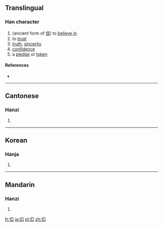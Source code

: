 ==Translingual==

===Han character===
{{Han char|rn=9|rad=人|as=03|sn=5|four=|canj=人口 (OR)|ids=⿰[[亻]][[口]]}}

# (ancient form of [[信]]) to [[believe in]]
# to [[trust]]
# [[truth]], [[sincerity]]
# [[confidence]]
# a [[pledge]] or [[token]]

====References====
* {{Han ref|kx=0092.080|hdz=10114.020|uh=3430|ud=13360}}

----

==Cantonese==

===Hanzi===
{{yue-hanzi|jyut=[[seon3]]|y=seun3}}

# {{defn|lang=yue|sort=人03}}

----

==Korean==

===Hanja===
{{ko-hanja|hangeul=신|rv=sin|mr=shin|y=sin|eumhun=믿다|ehrv=mitda|ehmr=mitta|ehy=mitta}}

# {{defn|lang=ko|sort=人03}}

----

==Mandarin==

===Hanzi===
{{cmn-hanzi|pin=[[xìn]] ([[xin4]])|wg=hsin<sup>4</sup>}}

# {{defn|lang=cmn|sort=人03}}

[[fr:㐰]]
[[ja:㐰]]
[[pl:㐰]]
[[zh:㐰]]